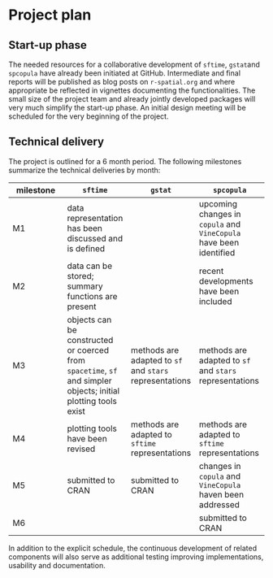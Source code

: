 # Project plan

## Start-up phase
<!--
Covering the planning phase, this section should provide a relatively detailed plan of how work will start on the project. This section is important because projects need to get up and running quickly.


 - [ ] Setting up collaboration platform inc. code for contributors etc.
 - [ ] Licence decisions
 - [ ] Reporting framework
-->

The needed resources for a collaborative development of `sftime`, `gstat`and `spcopula` have already been initiated at GitHub. Intermediate and final reports will be published as blog posts on `r-spatial.org` and where appropriate be reflected in vignettes documenting the functionalities. The small size of the project team and already jointly developed packages will very much simplify the start-up phase. An initial design meeting will be scheduled for the very beginning of the project.


## Technical delivery
<!--
Covering the actual delivery of the project this section should provide at least a high-level the implementation. 

Including target dates is really important as you need to be committed and the ISC need to have a means of tracking delivery
-->

The project is outlined for a 6 month period. The following milestones summarize the technical deliveries by month:

| milestone | `sftime` | `gstat` | `spcopula` |
|-----------|----------|---------|------------|
| M1 | data representation has been discussed and is defined  |  | upcoming changes in `copula` and `VineCopula` have been identified
| M2 | data can be stored; summary functions are present |  | recent developments have been included 
| M3 | objects can be constructed or coerced from `spacetime`, `sf` and simpler objects; initial plotting tools exist |  methods are adapted to `sf` and `stars` representations | methods are adapted to `sf` and `stars` representations
| M4 | plotting tools have been revised | methods are adapted to `sftime` representations | methods are adapted to `sftime` representations
| M5 | submitted to CRAN | submitted to CRAN | changes in `copula` and `VineCopula` haven been addressed
| M6 |   |   | submitted to CRAN 

In addition to the explicit schedule, the continuous development of related components will also serve as additional testing improving implementations, usability and documentation.

<!--
## Other aspects

Covering non-technical activities like on-going publicity, paper preparation, discussion groups etc. that might be required to facilitate successful delivery of the project.

 - [ ] Announcement post
 - [ ] Delivery blog post
 - [ ] Twitter
 - [ ] UseR!
 - [ ] ISC meetings
-->
